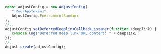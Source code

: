 ```jsx {6-8}
const adjustConfig = new AdjustConfig(
   "{YourAppToken}",
   AdjustConfig.EnvironmentSandbox
);
//..
adjustConfig.setDeferredDeeplinkCallbackListener(function (deeplink) {
   console.log("Deferred deep link URL content: " + deeplink);
});
//...
Adjust.create(adjustConfig);
```
